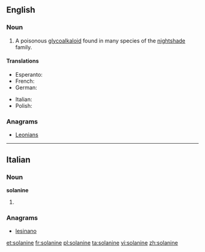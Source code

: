 ==English==
{{wikipedia}}

===Noun===
{{en-noun|-}}

# {{organic compound}} A poisonous [[glycoalkaloid]] found in many species of the [[nightshade]] family.

====Translations====
{{trans-top|poisonous glycoalkaloid found in many species of nightshade}}
* Esperanto: {{t-|eo|solanino}}
* French: {{t+|fr|solanine|f}}
* German: {{t-|de|Solanin|n}}
{{trans-mid}}
* Italian: {{t-|it|solanina|f}}
* Polish: {{t-|pl|solanina|f}}
{{trans-bottom}}

===Anagrams===
* [[Leonians#English|Leonians]]

----

==Italian==

===Noun===
'''solanine''' {{f}}

# {{plural of|[[solanina]]|lang=it}}

===Anagrams===
* [[lesinano#Italian|lesinano]]

[[et:solanine]]
[[fr:solanine]]
[[pl:solanine]]
[[ta:solanine]]
[[vi:solanine]]
[[zh:solanine]]